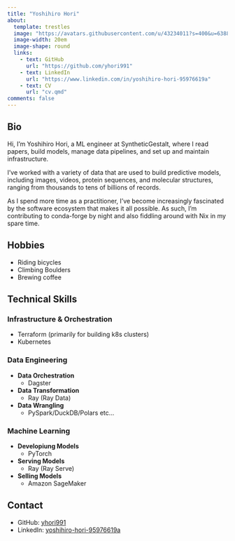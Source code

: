 ```yaml
---
title: "Yoshihiro Hori"
about:
  template: trestles
  image: "https://avatars.githubusercontent.com/u/43234011?s=400&u=6388916b1366fccf501651a2862ad75d3dcb0c47&v=4"
  image-width: 20em
  image-shape: round
  links:
    - text: GitHub
      url: "https://github.com/yhori991"
    - text: LinkedIn
      url: "https://www.linkedin.com/in/yoshihiro-hori-95976619a"
    - text: CV
      url: "cv.qmd"
comments: false
---
```


## Bio

Hi, I'm Yoshihiro Hori, a ML engineer at SyntheticGestalt, where I read papers, build models, manage data pipelines, and set up and maintain infrastructure.

I've worked with a variety of data that are used to build predictive models, including images, videos, protein sequences, and molecular structures, ranging from thousands to tens of billions of records.

As I spend more time as a practitioner, I've become increasingly fascinated by the software ecosystem that makes it all possible. As such, I'm contributing to conda-forge by night and also fiddling around with Nix in my spare time.

## Hobbies

- Riding bicycles
- Climbing Boulders
- Brewing coffee

## Technical Skills

### Infrastructure & Orchestration

- Terraform (primarily for building k8s clusters)
- Kubernetes

### Data Engineering

- **Data Orchestration**
  - Dagster
- **Data Transformation**
  - Ray (Ray Data)
- **Data Wrangling**
  - PySpark/DuckDB/Polars etc...

### Machine Learning

- **Developiung Models **
  - PyTorch
- **Serving Models**
  - Ray (Ray Serve)
- **Selling Models**
  - Amazon SageMaker

## Contact

- GitHub: [yhori991](https://github.com/yhori991)
- LinkedIn: [yoshihiro-hori-95976619a](https://www.linkedin.com/in/yoshihiro-hori-95976619a)
